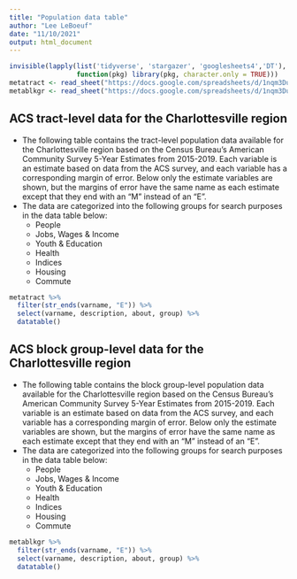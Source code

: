 ```yaml
---
title: "Population data table"
author: "Lee LeBoeuf"
date: "11/10/2021"
output: html_document
---
```


```r
invisible(lapply(list('tidyverse', 'stargazer', 'googlesheets4','DT'),
                 function(pkg) library(pkg, character.only = TRUE)))
metatract <- read_sheet("https://docs.google.com/spreadsheets/d/1nqm3DuVXD1ObbVe_deacvT7uSLdBXfQJo3mkbqDwrVo/edit?usp=sharing", sheet = "acs_tract", gs4_deauth())
metablkgr <- read_sheet("https://docs.google.com/spreadsheets/d/1nqm3DuVXD1ObbVe_deacvT7uSLdBXfQJo3mkbqDwrVo/edit?usp=sharing", sheet = "acs_blockgroup", gs4_deauth())
```

## ACS tract-level data for the Charlottesville region

* The following table contains the tract-level population data available for the Charlottesville region based on the Census Bureau's American Community Survey 5-Year Estimates from 2015-2019. Each variable is an estimate based on data from the ACS survey, and each variable has a corresponding margin of error. Below only the estimate variables are shown, but the margins of error have the same name as each estimate except that they end with an "M" instead of an "E". 
* The data are categorized into the following groups for search purposes in the data table below: 
    * People
    * Jobs, Wages & Income
    * Youth & Education
    * Health
    * Indices
    * Housing
    * Commute

```r
metatract %>%
  filter(str_ends(varname, "E")) %>%
  select(varname, description, about, group) %>%
  datatable()
```

## ACS block group-level data for the Charlottesville region

* The following table contains the block group-level population data available for the Charlottesville region based on the Census Bureau's American Community Survey 5-Year Estimates from 2015-2019. Each variable is an estimate based on data from the ACS survey, and each variable has a corresponding margin of error. Below only the estimate variables are shown, but the margins of error have the same name as each estimate except that they end with an "M" instead of an "E". 
* The data are categorized into the following groups for search purposes in the data table below: 
    * People
    * Jobs, Wages & Income
    * Youth & Education
    * Health
    * Indices
    * Housing
    * Commute

```r
metablkgr %>%
  filter(str_ends(varname, "E")) %>%
  select(varname, description, about, group) %>%
  datatable()
```

